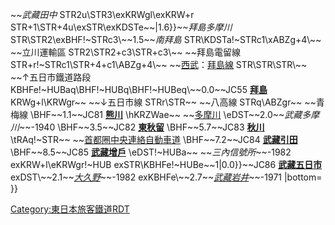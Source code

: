 {{Routemap|inline=<includeonly>yes</includeonly>|collapse=yes|title=五日市線|title-bg=#f15a22|title-color=white|map=
STR\~~ ~~[[中央線快速|中央線]]
\STR\STR+l\~~ ~~[[南武線]]
KRW+l\KRWgr+l\KRWgr\
BHF!~HUBaq\BHF!~HUBq\BHF+GRZq!~HUBeq\~~8.1~~[[立川站|立川]]
KRWgl+l\KRWl!~KRWgr+r\KRWg+r\~~ ~~↓五日市線鐵道路段
STR!~POINTERg@fq\STR\STR\~~ ~~[[青梅線]]
STR\STRl\KRZo\~~ ~~中央線
STR\\eBHF\~~7.3~~''武藏上之原''<ref name="uenohara" />
ABZg+l\STRq\xABZgr\~~ ~~[[青梅線|青梅短絡線]]
HST\\exSTR\~~ ~~[[西立川站|西立川]]
LSTR\\exBHF\~~6.0~~''鄉地''
\exBHF~~5.3~~''武藏福島''
\exBHF~~4.6~~''南中神''
\exBHF~~3.6~~''宮澤''
STR+l\xKRZu~~ ~~[[八高線]]
LSTR\STR\exBHF\~~3.0~~''大神''
STR\STR\exBHF\~~{{BSkm{{!}}6|0.0}}~~''武藏田中''
STR2u\STR3\exKRWgl\exKRW+r
STR+1\STR+4u\exSTR\exKDSTe~~{{BSkm{{!}}|1.6}}~~''拜島多摩川''
STR\STR2\exBHF!~STRc3\~~1.5~~''南拜島''
STR\KDSTa!~STRc1\xABZg+4\~~ ~~立川運輸區
STR2\STR2+c3\STR+c3\~~ ~~拜島電留線
STR+r!~STRc1\STR+4+c1\ABZg+4\~~ ~~[[西武鐵道|西武]]：[[拜島線]]
STR\STR\STR\~~ ~~↑五日市鐵道路段
KBHFe!~HUBaq\BHF!~HUBq\BHF!~HUBeq\~~0.0~~JC55 '''[[拜島車站|拜島]]'''
KRWg+l\KRWgr~~ ~~↓五日市線
STRr\STR~~ ~~八高線
STRq\ABZgr~~ ~~青梅線
\BHF~~1.1~~JC81 '''[[熊川車站|熊川]]'''
\hKRZWae~~ ~~[[多摩川]]
\eDST~~2.0~~''武藏多摩川''~~-1940
\BHF~~3.5~~JC82 '''[[東秋留車站|東秋留]]'''
\BHF~~5.7~~JC83 '''[[秋川車站|秋川]]'''
\tRAq!~STR~~ ~~[[首都圈中央連絡自動車道]]
\BHF~~7.2~~JC84 '''[[武藏引田車站|武藏引田]]'''
\BHF~~8.5~~JC85 '''[[武藏增戶車站|武藏增戶]]'''
\eDST!~HUBa~~ ~~''三內信號所''~~-1982
exKRW+l\eKRWgr!~HUB
exSTR\KBHFe!~HUBe~~{{BSkm{{!}}1|0.0}}~~JC86 '''[[武藏五日市車站|武藏五日市]]'''
exDST\~~2.1~~''[[大久野車站|大久野]]''~~-1982
exKBHFe\~~2.7~~''[[武藏岩井車站|武藏岩井]]''~~-1971
|bottom={{navbar|五日市線RDT}}
}}<noinclude>{{rdt intro|[[五日市線]]}}

[[Category:東日本旅客鐵道RDT]]
[[Category:五日市線| ]]

</noinclude>